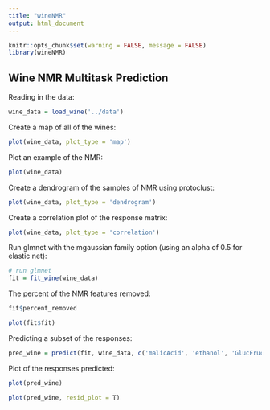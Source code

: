 ```yaml
---
title: "wineNMR"
output: html_document
---
```


```r
knitr::opts_chunk$set(warning = FALSE, message = FALSE) 
library(wineNMR)
```

## Wine NMR Multitask Prediction

Reading in the data:

```r
wine_data = load_wine('../data')
```

Create a map of all of the wines:

```r
plot(wine_data, plot_type = 'map')
```


Plot an example of the NMR:

```r
plot(wine_data)
```



Create a dendrogram of the samples of NMR using protoclust:

```r
plot(wine_data, plot_type = 'dendrogram')
```
Create a correlation plot of the response matrix:

```r
plot(wine_data, plot_type = 'correlation')
```
Run glmnet with the mgaussian family option (using an alpha of 0.5 for elastic net):

```r
# run glmnet
fit = fit_wine(wine_data)
```

The percent of the NMR features removed:

```r
fit$percent_removed
```
```r
plot(fit$fit)
```

Predicting a subset of the responses:

```r
pred_wine = predict(fit, wine_data, c('malicAcid', 'ethanol', 'GlucFruct'))
```


Plot of the responses predicted:

```r
plot(pred_wine)
```

```r
plot(pred_wine, resid_plot = T)
```

